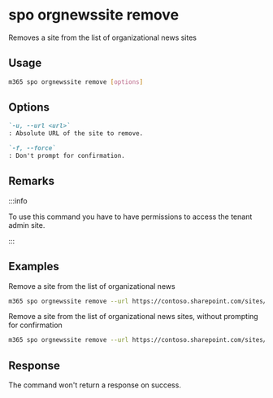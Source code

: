 
# spo orgnewssite remove

Removes a site from the list of organizational news sites

## Usage

```sh
m365 spo orgnewssite remove [options]
```

## Options

```md definition-list
`-u, --url <url>`
: Absolute URL of the site to remove.

`-f, --force`
: Don't prompt for confirmation.
```

<Global />

## Remarks

:::info

To use this command you have to have permissions to access the tenant admin site.

:::

## Examples

Remove a site from the list of organizational news

```sh
m365 spo orgnewssite remove --url https://contoso.sharepoint.com/sites/site1
```

Remove a site from the list of organizational news sites, without prompting for confirmation

```sh
m365 spo orgnewssite remove --url https://contoso.sharepoint.com/sites/site1 --force
```

## Response

The command won't return a response on success.

